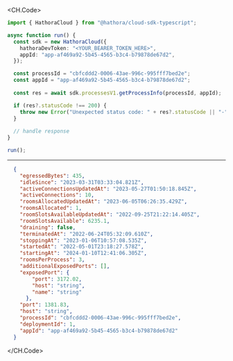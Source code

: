 
<CH.Code>
```typescript GetProcessInfo.ts
import { HathoraCloud } from "@hathora/cloud-sdk-typescript";

async function run() {
  const sdk = new HathoraCloud({
    hathoraDevToken: "<YOUR_BEARER_TOKEN_HERE>",
    appId: "app-af469a92-5b45-4565-b3c4-b79878de67d2",
  });

  const processId = "cbfcddd2-0006-43ae-996c-995fff7bed2e";
  const appId = "app-af469a92-5b45-4565-b3c4-b79878de67d2";
  
  const res = await sdk.processesV1.getProcessInfo(processId, appId);

  if (res?.statusCode !== 200) {
    throw new Error("Unexpected status code: " + res?.statusCode || "-");
  }
  
  // handle response
}

run();
```
---

```json Example Response
  {
    "egressedBytes": 435,
    "idleSince": "2023-03-31T03:33:04.821Z",
    "activeConnectionsUpdatedAt": "2023-05-27T01:50:18.845Z",
    "activeConnections": 10,
    "roomsAllocatedUpdatedAt": "2023-06-05T06:26:35.429Z",
    "roomsAllocated": 1,
    "roomSlotsAvailableUpdatedAt": "2022-09-25T21:22:14.405Z",
    "roomSlotsAvailable": 6235.1,
    "draining": false,
    "terminatedAt": "2022-06-24T05:32:09.610Z",
    "stoppingAt": "2023-01-06T10:57:08.535Z",
    "startedAt": "2022-05-01T23:18:27.578Z",
    "startingAt": "2024-01-10T12:41:06.305Z",
    "roomsPerProcess": 3,
    "additionalExposedPorts": [],
    "exposedPort": {
        "port": 3172.02,
        "host": "string",
        "name": "string"
      },
    "port": 1381.83,
    "host": "string",
    "processId": "cbfcddd2-0006-43ae-996c-995fff7bed2e",
    "deploymentId": 1,
    "appId": "app-af469a92-5b45-4565-b3c4-b79878de67d2"
  }
```
</CH.Code>
